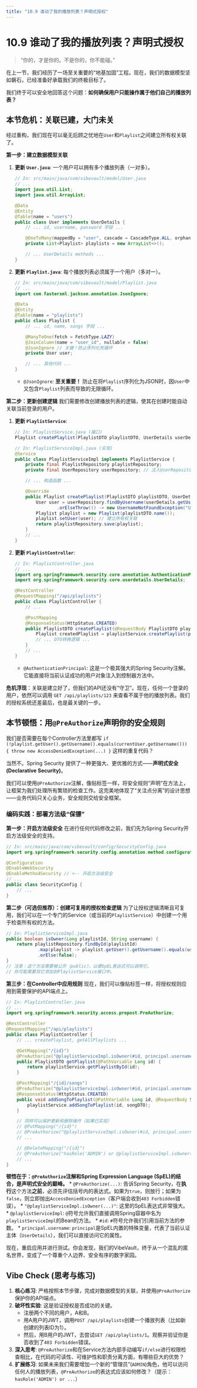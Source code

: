 ```yaml
---
title: "10.9 谁动了我的播放列表？声明式授权"
---
```


# 10.9 谁动了我的播放列表？声明式授权

> "你的，才是你的。不是你的，你不能碰。"

在上一节，我们经历了一场至关重要的“地基加固”工程。现在，我们的数据模型坚如磐石，已经准备好承载我们的终极目标了。

我们终于可以安全地回答这个问题：**如何确保用户只能操作属于他们自己的播放列表？**

## 本节危机：关联已建，大门未关

经过重构，我们现在可以毫无后顾之忧地在`User`和`Playlist`之间建立所有权关联了。

**第一步：建立数据模型关联**

1.  **更新 `User.java`**: 一个用户可以拥有多个播放列表（一对多）。
    ```java
    // In: src/main/java/com/vibevault/model/User.java
    // ...
    import java.util.List;
    import java.util.ArrayList;

    @Data
    @Entity
    @Table(name = "users")
    public class User implements UserDetails {
        // ... id, username, password 字段 ...

        @OneToMany(mappedBy = "user", cascade = CascadeType.ALL, orphanRemoval = true)
        private List<Playlist> playlists = new ArrayList<>();

        // ... UserDetails methods ...
    }
    ```

2.  **更新 `Playlist.java`**: 每个播放列表必须属于一个用户（多对一）。
    ```java
    // In: src/main/java/com/vibevault/model/Playlist.java
    // ...
    import com.fasterxml.jackson.annotation.JsonIgnore;

    @Data
    @Entity
    @Table(name = "playlists")
    public class Playlist {
        // ... id, name, songs 字段 ...

        @ManyToOne(fetch = FetchType.LAZY)
        @JoinColumn(name = "user_id", nullable = false)
        @JsonIgnore // 关键！防止序列化死循环
        private User user;
        
        // ... 其他代码 ...
    }
    ```
    *   `@JsonIgnore`: **至关重要！** 防止在将`Playlist`序列化为JSON时，因`User`中又包含`Playlist`列表而导致的无限循环。

**第二步：更新创建逻辑**
我们需要修改创建播放列表的逻辑，使其在创建时能自动关联当前登录的用户。

1.  **更新 `PlaylistService`**:
    ```java
    // In: PlaylistService.java (接口)
    Playlist createPlaylist(PlaylistDTO playlistDTO, UserDetails userDetails); // 新增方法

    // In: PlaylistServiceImpl.java (实现)
    @Service
    public class PlaylistServiceImpl implements PlaylistService {
        private final PlaylistRepository playlistRepository;
        private final UserRepository userRepository; // 注入UserRepository

        // ... 构造函数 ...

        @Override
        public Playlist createPlaylist(PlaylistDTO playlistDTO, UserDetails userDetails) {
            User user = userRepository.findByUsername(userDetails.getUsername())
                    .orElseThrow(() -> new UsernameNotFoundException("User not found"));
            Playlist playlist = new Playlist(playlistDTO.name());
            playlist.setUser(user); // 建立所有权关联
            return playlistRepository.save(playlist);
        }
        // ...
    }
    ```

2.  **更新 `PlaylistController`**:
    ```java
    // In: PlaylistController.java
    // ...
    import org.springframework.security.core.annotation.AuthenticationPrincipal;
    import org.springframework.security.core.userdetails.UserDetails;

    @RestController
    @RequestMapping("/api/playlists")
    public class PlaylistController {
        // ...

        @PostMapping
        @ResponseStatus(HttpStatus.CREATED)
        public PlaylistDTO createPlaylist(@RequestBody PlaylistDTO playlistDTO, @AuthenticationPrincipal UserDetails userDetails) {
            Playlist createdPlaylist = playlistService.createPlaylist(playlistDTO, userDetails);
            // ... DTO转换逻辑 ...
        }
        // ...
    }
    ```
    *   `@AuthenticationPrincipal`: 这是一个极其强大的Spring Security注解。它能直接将当前认证成功的用户对象注入到控制器方法中。

**危机浮现**：关联是建立好了，但我们的API还没有“守卫”。现在，任何一个登录的用户，依然可以调用 `GET /api/playlists/123` 来查看不属于他的播放列表。我们的授权系统还差最后，也是最关键的一步。

## 本节顿悟：用`@PreAuthorize`声明你的安全规则

我们是否需要在每个Controller方法里都写 `if (!playlist.getUser().getUsername().equals(currentUser.getUsername())) { throw new AccessDeniedException(...) }` 这样的重复代码？

当然不。Spring Security 提供了一种更强大、更优雅的方式——**声明式安全 (Declarative Security)**。

我们可以使用`@PreAuthorize`注解，像贴标签一样，将安全规则“声明”在方法上，让框架为我们处理所有繁琐的检查工作。这完美地体现了“关注点分离”的设计思想——业务代码只关心业务，安全规则交给安全框架。

### 编码实践：部署方法级“保镖”

**第一步：开启方法级安全**
在进行任何代码修改之前，我们先为Spring Security开启方法级安全的支持。

```java
// In: src/main/java/com/vibevault/config/SecurityConfig.java
import org.springframework.security.config.annotation.method.configuration.EnableMethodSecurity;

@Configuration
@EnableWebSecurity
@EnableMethodSecurity // <-- 开启方法级安全
// ...
public class SecurityConfig {
    // ...
}
```

**第二步（可选但推荐）：创建可复用的授权检查逻辑**
为了让授权逻辑清晰且可复用，我们可以在一个专门的Service（或当前的`PlaylistService`）中创建一个用于检查所有权的方法。

```java
// In: PlaylistServiceImpl.java
public boolean isOwner(Long playlistId, String username) {
    return playlistRepository.findById(playlistId)
            .map(playlist -> playlist.getUser().getUsername().equals(username))
            .orElse(false);
}
// 注意：这个方法需要被公开（public），以便SpEL表达式可以调用它。
// 你可能需要将它添加到PlaylistService接口中。
```

**第三步：在Controller中应用规则**
现在，我们可以像贴标签一样，将授权规则应用到需要保护的API端点上。

```java
// In: PlaylistController.java
// ...
import org.springframework.security.access.prepost.PreAuthorize;

@RestController
@RequestMapping("/api/playlists")
public class PlaylistController {
    // ... createPlaylist, getAllPlaylists ...

    @GetMapping("/{id}")
    @PreAuthorize("@playlistServiceImpl.isOwner(#id, principal.username)")
    public PlaylistDTO getPlaylist(@PathVariable Long id) {
        return playlistService.getPlaylistById(id);
    }

    @PostMapping("/{id}/songs")
    @PreAuthorize("@playlistServiceImpl.isOwner(#id, principal.username)")
    @ResponseStatus(HttpStatus.CREATED)
    public void addSongToPlaylist(@PathVariable Long id, @RequestBody SongDTO songDTO) {
        playlistService.addSongToPlaylist(id, songDTO);
    }

    // 同样可以保护更新和删除操作（如果已实现）
    // @PutMapping("/{id}")
    // @PreAuthorize("@playlistServiceImpl.isOwner(#id, principal.username)")
    // ...

    // @DeleteMapping("/{id}")
    // @PreAuthorize("hasRole('ADMIN') or @playlistServiceImpl.isOwner(#id, principal.username)")
    // ...
}
```

**顿悟在于：`@PreAuthorize`注解和Spring Expression Language (SpEL)的结合，是声明式安全的巅峰。**
*   `@PreAuthorize(...)`: 告诉Spring Security，在**执行**这个方法**之前**，必须先评估括号内的表达式。如果为`true`，则放行；如果为`false`，则立即抛出`AccessDeniedException`（客户端会收到`403 Forbidden`错误）。
*   `"@playlistServiceImpl.isOwner(...)"`: 这里的SpEL表达式非常强大。
    *   `@playlistServiceImpl`: `@`符号允许我们直接调用Spring容器中名为`playlistServiceImpl`的Bean的方法。
    *   `#id`: `#`符号允许我们引用当前方法的参数。
    *   `principal.username`: `principal`是SpEL内置的特殊变量，代表了当前认证主体（`UserDetails`），我们可以直接访问它的属性。

现在，重启应用并进行测试。你会发现，我们的VibeVault，终于从一个混乱的匿名世界，变成了一个尊重个人边界、安全有序的数字家园。


## Vibe Check (思考与练习)

1.  **核心练习**: 严格按照本节步骤，完成对数据模型的关联，并使用`@PreAuthorize`保护你的API端点。
2.  **破坏性实验**: 这是验证授权是否成功的关键。
    *   注册两个不同的用户，A和B。
    *   用A用户的JWT，调用`POST /api/playlists`创建一个播放列表（比如新创建的列表ID为1）。
    *   然后，用B用户的JWT，去尝试`GET /api/playlists/1`。观察并验证你是否收到了`403 Forbidden`错误。
3.  **深入思考**: `@PreAuthorize`和在Service方法内部手动编写`if/else`进行权限检查相比，在代码的可读性、可维护性和职责分离方面，有哪些巨大的优势？
4.  **扩展练习**: 如果未来我们需要增加一个新的“管理员”(`ADMIN`)角色，他可以访问任何人的播放列表，`@PreAuthorize`的表达式应该如何修改？（提示：`hasRole('ADMIN') or ...`）
